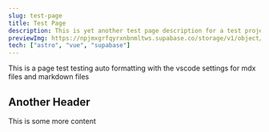```yaml
---
slug: test-page
title: Test Page
description: This is yet another test page description for a test project to build out the projects page on my site
previewImg: https://npjmxgrfqyrxnbnmltws.supabase.co/storage/v1/object/public/images/work/Account_Messages.webp?t=2023-08-06T05%3A54%3A08.666Z
tech: ["astro", "vue", "supabase"]
---
```


This is a page test testing auto formatting with the vscode settings for mdx files and markdown files

## Another Header

This is some more content
